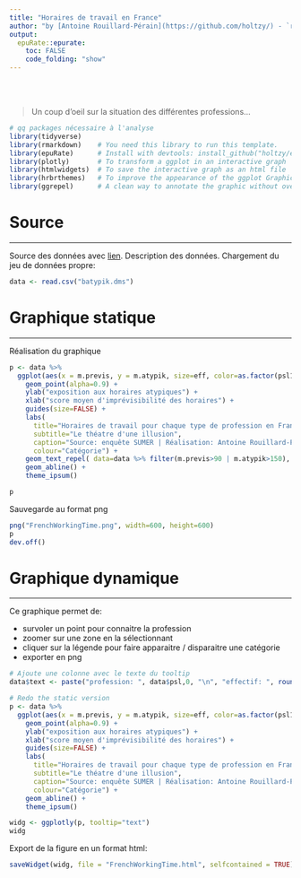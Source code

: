 ```yaml
---
title: "Horaires de travail en France"
author: "by [Antoine Rouillard-Pérain](https://github.com/holtzy/) - `r format(Sys.time(), '%d %B %Y')`"
output:
  epuRate::epurate:
    toc: FALSE
    code_folding: "show"
---
```


<br><br>

> Un coup d'oeil sur la situation des différentes professions...

```r
# qq packages nécessaire à l'analyse
library(tidyverse)
library(rmarkdown)    # You need this library to run this template.
library(epuRate)      # Install with devtools: install_github("holtzy/epuRate", force=TRUE)
library(plotly)       # To transform a ggplot in an interactive graph
library(htmlwidgets)  # To save the interactive graph as an html file
library(hrbrthemes)   # To improve the appearance of the ggplot Graphic
library(ggrepel)      # A clean way to annotate the graphic without overlapping
```


# Source
***
Source des données avec [lien](www.windguru.cz).
Description des données.
Chargement du jeu de données propre:

```r
data <- read.csv("batypik.dms")
```


# Graphique statique
***
Réalisation du graphique
```r
p <- data %>% 
  ggplot(aes(x = m.previs, y = m.atypik, size=eff, color=as.factor(psl1) )) +
    geom_point(alpha=0.9) +
    ylab("exposition aux horaires atypiques") +
    xlab("score moyen d'imprévisibilité des horaires") + 
    guides(size=FALSE) +                                                        #suppression de la légende pour la taille des groupes pro
    labs(
      title="Horaires de travail pour chaque type de profession en France",
      subtitle="Le théatre d'une illusion",
      caption="Source: enquête SUMER | Réalisation: Antoine Rouillard-Pérain",
      colour="Catégorie") +
    geom_text_repel( data=data %>% filter(m.previs>90 | m.atypik>150), aes(label=psl)) +
    geom_abline() +
    theme_ipsum()

p
```

Sauvegarde au format png
```r
png("FrenchWorkingTime.png", width=600, height=600)
p
dev.off()
```


# Graphique dynamique
***
Ce graphique permet de:  

- survoler un point pour connaitre la profession
- zoomer sur une zone en la sélectionnant
- cliquer sur la légende pour faire apparaitre / disparaitre une catégorie
- exporter en png
```r
# Ajoute une colonne avec le texte du tooltip
data$text <- paste("profession: ", data$psl,0, "\n", "effectif: ", round(data$eff,0), "\n", "score imprévisibilité: ", round(data$m.atypik,0), "\n", "score horaire atypique: ", round(data$m.previs,0), sep="")

# Redo the static version
p <- data %>% 
  ggplot(aes(x = m.previs, y = m.atypik, size=eff, color=as.factor(psl1), text=text )) +
    geom_point(alpha=0.9) +
    ylab("exposition aux horaires atypiques") +
    xlab("score moyen d'imprévisibilité des horaires") + 
    guides(size=FALSE) +                                                        #suppression de la légende pour la taille des groupes pro
    labs(
      title="Horaires de travail pour chaque type de profession en France",
      subtitle="Le théatre d'une illusion",
      caption="Source: enquête SUMER | Réalisation: Antoine Rouillard-Pérain",
      colour="Catégorie") +
    geom_abline() +
    theme_ipsum()

widg <- ggplotly(p, tooltip="text")
widg
```


Export de la figure en un format html:
```r
saveWidget(widg, file = "FrenchWorkingTime.html", selfcontained = TRUE)
```











